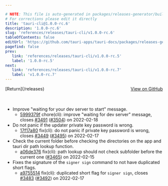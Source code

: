 ```yaml
---

# NOTE: This file is auto-generated in packages/releases-generator/build.ts
# For corrections please edit it directly
title: 'tauri-cli@1.0.0-rc.6'
description: '1.0.0-rc.6'
slug: 'references/releases/tauri-cli/v1.0.0-rc.6'
tableOfContents: false
editUrl: 'https://github.com/tauri-apps/tauri-docs/packages/releases-generator/build.ts'
pagefind: false
prev:
   link: 'references/releases/tauri-cli/v1.0.0-rc.5'
   label: '1.0.0-rc.5'
next:
   link: 'references/releases/tauri-cli/v1.0.0-rc.7'
   label: 'v1.0.0-rc.7'
---
```


<div style="margin-bottom:3rem; display: flex; justify-content: space-between; align-items: center"><span>[Return](/releases)</span><span><a href="https://github.com/tauri-apps/tauri/releases/tag/tauri-cli-v1.0.0-rc.6">View on GitHub</a></span></div>

- Improve &quot;waiting for your dev server to start&quot; message.
  - [5999379f](https://www.github.com/tauri-apps/tauri/commit/5999379fb06052a115f04f99274ab46d1eefd659) chore(cli): improve &quot;waiting for dev server&quot; message, closes [#3491](https://www.github.com/tauri-apps/tauri/pull/3491) ([#3504](https://www.github.com/tauri-apps/tauri/pull/3504)) on 2022-02-18
- Do not panic if the updater private key password is wrong.
  - [17f17a80](https://www.github.com/tauri-apps/tauri/commit/17f17a80f818bcc20c387583a6ff00a8e07ec533) fix(cli): do not panic if private key password is wrong, closes [#3449](https://www.github.com/tauri-apps/tauri/pull/3449) ([#3495](https://www.github.com/tauri-apps/tauri/pull/3495)) on 2022-02-17
- Check the current folder before checking the directories on the app and tauri dir path lookup function.
  - [a06de376](https://www.github.com/tauri-apps/tauri/commit/a06de3760184caa71acfe7a2fe2189a033b565f5) fix(cli): path lookup should not check subfolder before the current one ([#3465](https://www.github.com/tauri-apps/tauri/pull/3465)) on 2022-02-15
- Fixes the signature of the `signer sign` command to not have duplicated short flags.
  - [a9755514](https://www.github.com/tauri-apps/tauri/commit/a975551461f3698db3f3b6afa5101189aaeeada9) fix(cli): duplicated short flag for `signer sign`, closes [#3483](https://www.github.com/tauri-apps/tauri/pull/3483) ([#3492](https://www.github.com/tauri-apps/tauri/pull/3492)) on 2022-02-17

